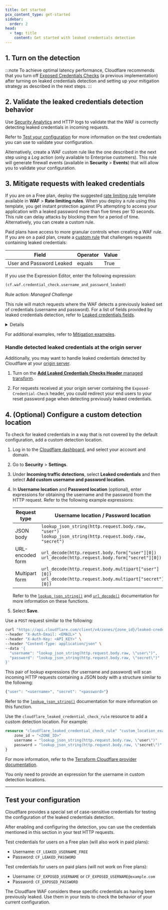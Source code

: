 ```yaml
---
title: Get started
pcx_content_type: get-started
sidebar:
  order: 2
head:
  - tag: title
    content: Get started with leaked credentials detection
---
```



## 1. Turn on the detection

<Render file="leaked-credentials-detection-enable" />

:::note
To achieve optimal latency performance, Cloudflare recommends that you turn off [Exposed Credentials Checks](/waf/managed-rules/reference/exposed-credentials-check/) (a previous implementation) after turning on leaked credentials detection and setting up your mitigation strategy as described in the next steps.
:::

## 2. Validate the leaked credentials detection behavior

Use [Security Analytics](/waf/analytics/security-analytics/) and HTTP logs to validate that the WAF is correctly detecting leaked credentials in incoming requests.

Refer to [Test your configuration](#test-your-configuration) for more information on the test credentials you can use to validate your configuration.

Alternatively, create a WAF custom rule like the one described in the next step using a _Log_ action (only available to Enterprise customers). This rule will generate firewall events (available in **Security** > **Events**) that will allow you to validate your configuration.

## 3. Mitigate requests with leaked credentials

If you are on a Free plan, deploy the suggested [rate limiting rule](/waf/rate-limiting-rules/) template available in **WAF** > **Rate limiting rules**. When you deploy a rule using this template, you get instant protection against IPs attempting to access your application with a leaked password more than five times per 10 seconds. This rule can delay attacks by blocking them for a period of time. Alternatively, you can create a custom rule.

Paid plans have access to more granular controls when creating a WAF rule. If you are on a paid plan, create a [custom rule](/waf/custom-rules/) that challenges requests containing leaked credentials:

| Field                    | Operator | Value |
| ------------------------ | -------- | ----- |
| User and Password Leaked | equals   | True  |

If you use the Expression Editor, enter the following expression:

```txt
(cf.waf.credential_check.username_and_password_leaked)
```

Rule action: _Managed Challenge_

This rule will match requests where the WAF detects a previously leaked set of credentials (username and password). For a list of fields provided by leaked credentials detection, refer to [Leaked credentials fields](/waf/detections/leaked-credentials/#leaked-credentials-fields).

<Details header="Combine with other Rules language fields">

You can combine the previous expression with other [fields](/ruleset-engine/rules-language/fields/) and [functions](/ruleset-engine/rules-language/functions/) of the Rules language. This allows you to customize the rule scope or combine leaked credential checking with other security features. For example:

- The following expression will match requests containing leaked credentials addressed at an authentication endpoint:

  | Field                    | Operator | Value              | Logic |
  | ------------------------ | -------- | ------------------ | ----- |
  | User and Password Leaked | equals   | True               | And   |
  | URI Path                 | contains | `/admin/login.php` |       |

  Expression when using the editor: <br/>
  `(cf.waf.credential_check.username_and_password_leaked and http.request.uri.path contains "/admin/login.php")`

- The following expression will match requests coming from bots that include authentication credentials:

  | Field                   | Operator  | Value | Logic |
  | ----------------------- | --------- | ----- | ----- |
  | Authentication detected | equals    | True  | And   |
  | Bot Score               | less than | `10`  |       |

  Expression when using the editor: <br/>
  `(cf.waf.auth_detected and cf.bot_management.score lt 10)`

</Details>

For additional examples, refer to [Mitigation examples](/waf/detections/leaked-credentials/examples/).

### Handle detected leaked credentials at the origin server

Additionally, you may want to handle leaked credentials detected by Cloudflare at your [origin server](https://www.cloudflare.com/learning/cdn/glossary/origin-server/).

1. Turn on the [**Add Leaked Credentials Checks Header** managed transform](/rules/transform/managed-transforms/reference/#add-leaked-credentials-checks-header).

2. For requests received at your origin server containing the `Exposed-Credential-Check` header, you could redirect your end users to your reset password page when detecting previously leaked credentials.

## 4. (Optional) Configure a custom detection location

To check for leaked credentials in a way that is not covered by the default configuration, add a custom detection location.

<Tabs syncKey="dashPlusAPI"> <TabItem label="Dashboard">

1. Log in to the [Cloudflare dashboard](https://dash.cloudflare.com/), and select your account and domain.
2. Go to **Security** > **Settings**.
3. Under **Incoming traffic detections**, select **Leaked credentials** and then select **Add custom username and password location**.
4. In **Username location** and **Password location** (optional), enter expressions for obtaining the username and the password from the HTTP request. Refer to the following example expressions:

   | Request type     | Username location / Password location                                                                           |
   | ---------------- | --------------------------------------------------------------------------------------------------------------- |
   | JSON body        | `lookup_json_string(http.request.body.raw, "user")`<br/>`lookup_json_string(http.request.body.raw, "secret")`   |
   | URL-encoded form | `url_decode(http.request.body.form["user"][0])`<br/>`url_decode(http.request.body.form["secret"][0])`           |
   | Multipart form   | `url_decode(http.request.body.multipart["user"][0])`<br/>`url_decode(http.request.body.multipart["secret"][0])` |

   Refer to the [`lookup_json_string()`](/ruleset-engine/rules-language/functions/#lookup_json_string) and [`url_decode()`](/ruleset-engine/rules-language/functions/#url_decode) documentation for more information on these functions.

5. Select **Save**.

</TabItem> <TabItem label="API">

Use a `POST` request similar to the following:

```bash
curl "https://api.cloudflare.com/client/v4/zones/{zone_id}/leaked-credential-checks/detections" \
--header "X-Auth-Email: <EMAIL>" \
--header "X-Auth-Key: <API_KEY>" \
--header "Content-Type: application/json" \
--data '{
  "username": "lookup_json_string(http.request.body.raw, \"user\")",
  "password": "lookup_json_string(http.request.body.raw, \"secret\")"
}'
```

This pair of lookup expressions (for username and password) will scan incoming HTTP requests containing a JSON body with a structure similar to the following:

```js
{"user": "<username>", "secret": "<password>"}
```

Refer to the [`lookup_json_string()`](/ruleset-engine/rules-language/functions/#lookup_json_string) documentation for more information on this function.

</TabItem> <TabItem label="Terraform">

Use the `cloudflare_leaked_credential_check_rule` resource to add a custom detection location. For example:

```terraform
resource "cloudflare_leaked_credential_check_rule" "custom_location_example" {
	zone_id = "<ZONE_ID>"
	username = "lookup_json_string(http.request.body.raw, \"user\")"
	password = "lookup_json_string(http.request.body.raw, \"secret\")"
}
```

For more information, refer to the [Terraform Cloudflare provider documentation](https://registry.terraform.io/providers/cloudflare/cloudflare/latest/docs).

</TabItem> </Tabs>

You only need to provide an expression for the username in custom detection locations.

---

## Test your configuration

Cloudflare provides a special set of case-sensitive credentials for testing the configuration of the leaked credentials detection.

After enabling and configuring the detection, you can use the credentials mentioned in this section in your test HTTP requests.

Test credentials for users on a Free plan (will also work in paid plans):

- Username: `CF_LEAKED_USERNAME_FREE`
- Password: `CF_LEAKED_PASSWORD`

Test credentials for users on paid plans (will not work on Free plans):

- Username: `CF_EXPOSED_USERNAME` or `CF_EXPOSED_USERNAME@example.com`
- Password: `CF_EXPOSED_PASSWORD`

The Cloudflare WAF considers these specific credentials as having been previously leaked. Use them in your tests to check the behavior of your current configuration.
